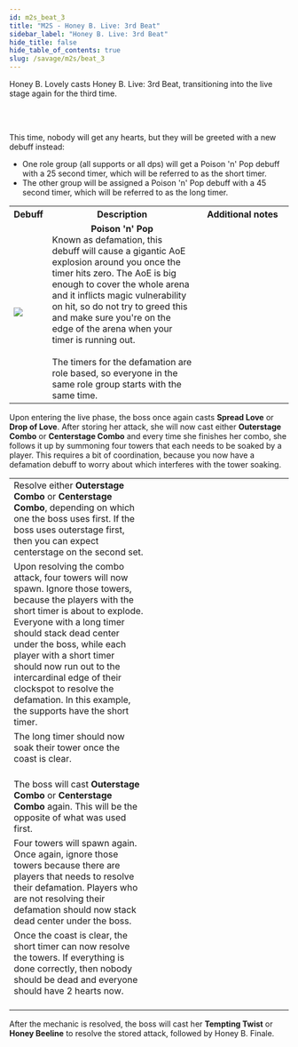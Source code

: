 ```yaml
---
id: m2s_beat_3
title: "M2S - Honey B. Live: 3rd Beat"
sidebar_label: "Honey B. Live: 3rd Beat"
hide_title: false
hide_table_of_contents: true
slug: /savage/m2s/beat_3
---
```



Honey B. Lovely casts <Raidwide>Honey B. Live: 3rd Beat</Raidwide>, transitioning into the live stage again for the third time. 

<KittenAsset path='m2s/transition_beat_3.gif' />

<br /><br />

This time, nobody will get any hearts, but they will be greeted with a new debuff instead:
- One role group (all supports or all dps) will get a Poison 'n' Pop debuff with a 25 second timer, which will be referred to as the short timer.
- The other group will be assigned a Poison 'n' Pop debuff with a 45 second timer, which will be referred to as the long timer.

<table width='70%'>
    <tr>
        <th>Debuff</th>
        <th>Description</th>
        <th>Additional notes</th>
    </tr>
    <tr>
        <td><img src={poison_n_pop_icon_hr} /></td>
        <td><center><strong>Poison 'n' Pop</strong></center>Known as defamation, this debuff will cause a gigantic AoE explosion around you once the timer hits zero. The AoE is big enough to cover the whole arena and it inflicts magic vulnerability on hit, so do not try to greed this and make sure you're on the edge of the arena when your timer is running out.<br /><br />The timers for the defamation are role based, so everyone in the same role group starts with the same time.</td>
        <td width='33%'><KittenAsset path='m2s/beat_3_partylist.png' /></td>
    </tr>
</table>

Upon entering the live phase, the boss once again casts <strong>Spread Love</strong> or <strong>Drop of Love</strong>. After storing her attack, she will now cast either <strong>Outerstage Combo</strong> or <strong>Centerstage Combo</strong> and every time she finishes her combo, she follows it up by summoning four towers that each needs to be soaked by a player. This requires a bit of coordination, because you now have a defamation debuff to worry about which interferes with the tower soaking.

<table width='80%'>
    <tr>
        <td width='50%'>Resolve either <strong>Outerstage Combo</strong> or <strong>Centerstage Combo</strong>, depending on which one the boss uses first. If the boss uses outerstage first, then you can expect centerstage on the second set.</td>
        <td><KittenAsset path='m2s/centerstage_combo.gif' /></td>
    </tr>
    <tr>
        <td>Upon resolving the combo attack, four towers will now spawn. Ignore those towers, because the players with the short timer is about to explode. Everyone with a long timer should stack dead center under the boss, while each player with a short timer should now run out to the intercardinal edge of their clockspot to resolve the defamation. In this example, the supports have the short timer.</td>
        <td><KittenAsset path='m2s/beat_3_part1.png' /></td>
    </tr>
    <tr>
        <td>The long timer should now soak their tower once the coast is clear. <br /><br /><KittenAsset path='m2s/beat_3_part1.gif' /></td>
        <td><KittenAsset path='m2s/beat_3_part2.png' /></td>
    </tr>
    <tr>
        <td>The boss will cast <strong>Outerstage Combo</strong> or <strong>Centerstage Combo</strong> again. This will be the opposite of what was used first.</td>
        <td><KittenAsset path='m2s/outerstage_combo.gif' /></td>
    </tr>
    <tr>
        <td>Four towers will spawn again. Once again, ignore those towers because there are players that needs to resolve their defamation. Players who are not resolving their defamation should now stack dead center under the boss.</td>
        <td><KittenAsset path='m2s/beat_3_part3.png' /></td>
    </tr>
    <tr>
        <td>Once the coast is clear, the short timer can now resolve the towers. If everything is done correctly, then nobody should be dead and everyone should have 2 hearts now. <br /><br /><KittenAsset path='m2s/beat_3_part2.gif' /></td>
        <td><KittenAsset path='m2s/beat_3_part4.png' /></td>
    </tr>
</table>

After the mechanic is resolved, the boss will cast her <strong>Tempting Twist</strong> or <strong>Honey Beeline</strong> to resolve the stored attack, followed by <Raidwide>Honey B. Finale</Raidwide>. 